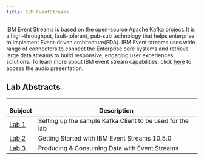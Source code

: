 ```yaml
---
title: IBM EventStreams
---
```

IBM Event Streams is based on the open-source Apache Kafka project. It is a high-throughput, fault-tolerant, pub-sub technology that helps enterprise to implement Event-driven architecture(EDA). IBM Event streams uses wide range of connectors to connect the Enterprise core systems and retrieve large data streams to build responsive, engaging user experiences solutions. To learn more about IBM event stream capabilities, click [here](https://github.com/IBMIntegration/jam-in-a-box/assets/112578833/9a4d3a86-14c2-4574-b0a2-5b4ef8d8d9bb) to access the audio presentation.


## Lab Abstracts

---

|  Subject                                    | Description                                            |                                                               
|---------------------------------------------|--------------------------------------------------------|
| [Lab 1](/event-streams/Lab1)       | Setting up the sample Kafka Client to be used for the lab
| [Lab 2](/event-streams/Lab2)       | Getting Started with IBM Event Streams 10.5.0
| [Lab 3](/event-streams/Lab3)       | Producing & Consuming Data with Event Streams

